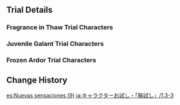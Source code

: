 {{Event
|name              = Test Run - Hu Tao, Xingqiu, Chongyun
|image             = Test Run - Character Trial Event Hu Tao-Xingqiu-Chongyun.png
|type              = In-Game
|group             = Test Run
|time_known        = yes
|time_start        = 2021-03-02 18:00:00
|time_end          = 2021-03-16 14:59:59
}}

{{Test Run
|character_5_1 = Hu Tao
|rewards_5_1   = Primogem*20
|party_5_1     = 
|character_4_1 = Xingqiu
|rewards_4_1   = Adventurer's Experience*6
|party_4_1     = Kaeya
|character_4_2 = Chongyun
|rewards_4_2   = Mystic Enhancement Ore*3
|party_4_2     = Xiangling
|wish          = Moment of Bloom/2021-03-02
}}

==Trial Details==
===Fragrance in Thaw Trial Characters===
{{Trial Character/Event/Header}}
{{Trial Character/Event
|character_name         = Hu Tao
|character_level        = 80
|constellation          = 0
|weapon_name            = Staff of Homa
|weapon_level           = 80
|refinement             = 1
|artifact_flower        = Witch's Flower of Blaze
|artifact_feather       = Witch's Ever-Burning Plume
|artifact_sands         = Witch's End Time
|artifact_goblet        = Witch's Heart Flames
|artifact_circlet       = Witch's Scorching Hat
|artifact_level         = 18
|set1                   = Crimson Witch of Flames
|set1_piece_bonus       = 4
|normal_attack_talent   = 8
|elemental_skill_talent = 8
|elemental_burst_talent = 8
|hp                     = 29,753
|atk                    = 1,355
|def                    = 874
|em                     = 42
|er                     = 135.0%
|crit_rate              = 54.5%
|crit_dmg               = 181.15
|other_stats            =
{{Color|Pyro DMG Bonus}}: '''57.7%'''
}}
{{Trial Character/Event/Footer}}

===Juvenile Galant Trial Characters===
{{Trial Character/Event/Header}}
{{Trial Character/Event
|character_name         = Xingqiu
|character_level        = 80
|constellation          = 0
|weapon_name            = Favonius Sword
|weapon_level           = 80
|refinement             = 1
|artifact_flower        = Medal of the Brave
|artifact_feather       = Prospect of the Brave
|artifact_sands         = Fortitude of the Brave
|artifact_goblet        = Outset of the Brave
|artifact_circlet       = Crown of the Brave
|artifact_level         = 16
|set1                   = Brave Heart
|set1_piece_bonus       = 4
|normal_attack_talent   = 8
|elemental_skill_talent = 8
|elemental_burst_talent = 8
|hp                     = 18,256
|atk                    = 1,382
|def                    = 671
|em                     = 34
|er                     = ?
|crit_rate              = ?
|crit_dmg               = ?
|other_stats            =
}}
{{Trial Character/Event
|character_name         = Kaeya
|character_level        = 80
|constellation          = 0
|weapon_name            = Favonius Sword
|weapon_level           = 80
|refinement             = 1
|artifact_flower        = Medal of the Brave
|artifact_feather       = Prospect of the Brave
|artifact_sands         = Fortitude of the Brave
|artifact_goblet        = Outset of the Brave
|artifact_circlet       = Crown of the Brave
|artifact_level         = 16
|set1                   = Brave Heart
|set1_piece_bonus       = 4
|normal_attack_talent   = 8
|elemental_skill_talent = 8
|elemental_burst_talent = 8
|hp                     = 20,059
|atk                    = 1,308
|def                    = 702
|em                     = 34
|er                     = ?
|crit_rate              = ?
|crit_dmg               = ?
|other_stats            =
}}
{{Trial Character/Event/Footer}}

===Frozen Ardor Trial Characters===
{{Trial Character/Event/Header}}
{{Trial Character/Event
|character_name         = Chongyun
|character_level        = 80
|constellation          = 0
|weapon_name            = Favonius Greatsword
|weapon_level           = 80
|refinement             = 1
|artifact_flower        = Medal of the Brave
|artifact_feather       = Prospect of the Brave
|artifact_sands         = Fortitude of the Brave
|artifact_goblet        = Outset of the Brave
|artifact_circlet       = Crown of the Brave
|artifact_level         = 16
|set1                   = Brave Heart
|set1_piece_bonus       = 4
|normal_attack_talent   = 8
|elemental_skill_talent = 8
|elemental_burst_talent = 8
|hp                     = 19,231
|atk                    = 1,416
|def                    = 575
|em                     = 34
|er                     = ?
|crit_rate              = ?
|crit_dmg               = ?
|other_stats            =
}}
{{Trial Character/Event
|character_name         = Xiangling
|character_level        = 80
|constellation          = 0
|weapon_name            = Dragon's Bane
|weapon_level           = 80
|refinement             = 1
|artifact_flower        = Medal of the Brave
|artifact_feather       = Prospect of the Brave
|artifact_sands         = Fortitude of the Brave
|artifact_goblet        = Outset of the Brave
|artifact_circlet       = Crown of the Brave
|artifact_level         = 16
|set1                   = Brave Heart
|set1_piece_bonus       = 4
|normal_attack_talent   = 8
|elemental_skill_talent = 8
|elemental_burst_talent = 8
|hp                     = 19,093
|atk                    = 1,214
|def                    = 623
|em                     = 331
|er                     = ?
|crit_rate              = ?
|crit_dmg               = ?
|other_stats            =
}}
{{Trial Character/Event/Footer}}

==Change History==
{{Change History|1.3}}

[[es:Nuevas sensaciones (9)]]
[[ja:キャラクターお試し・「腕試し」/1.3-3]]